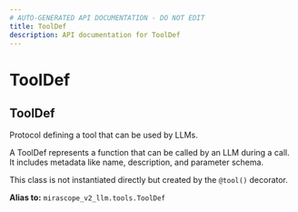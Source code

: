 ```yaml
---
# AUTO-GENERATED API DOCUMENTATION - DO NOT EDIT
title: ToolDef
description: API documentation for ToolDef
---
```


# ToolDef

## <ApiType type="Alias" path="ToolDef" symbolName="ToolDef" /> ToolDef

Protocol defining a tool that can be used by LLMs.

A ToolDef represents a function that can be called by an LLM during a call.
It includes metadata like name, description, and parameter schema.

This class is not instantiated directly but created by the `@tool()` decorator.


**Alias to:** `mirascope_v2_llm.tools.ToolDef`
